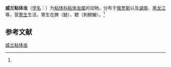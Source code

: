 {{Speciesbox
| name = 威兰粘体虫
| status = 
| status_system = 
| image = 
| genus = Myxosoma
| species = vegrandis
| authority = (Achmerov, 1960)<ref name='id9337'>{{cite web| url =http://www.bioinfo.cn/db05/BjdwSpecies.php?action=view&id=9337| title =威兰粘体虫| work =《中国动物物种编目数据库》| publisher =中国科学院微生物研究所| author =中国科学院动物研究所| accessdate =2009-04-16| deadurl =yes| archiveurl =https://web.archive.org/web/20160305002046/http://www.bioinfo.cn/db05/BjdwSpecies.php?action=view&id=9337| archivedate =2016-03-05}}</ref>
}}

'''威兰粘体虫'''（[[学名|学名]]：{{lang|la|''Myxosoma vegrandis''}}）为[[粘体科|粘体科]][[粘体虫属|粘体虫属]]的动物。分布于[[俄罗斯|俄罗斯]]以及[[湖南|湖南]]、[[黑龙江|黑龙江]]等，营[[寄生|寄生]]生活，寄生在脾（鲢）、鳃（刺鰟鮍）。<ref name='id9337'/>

== 参考文献 ==
{{reflist}}

{{Wikispecies|Myxosoma vegrandis}}

[[Category:粘体虫属|威兰粘体虫]]


{{Cnidarian-stub}}